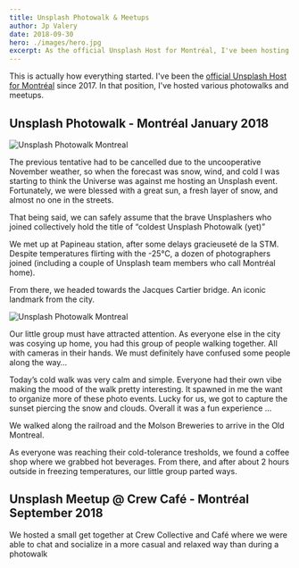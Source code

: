 ```yaml
---
title: Unsplash Photowalk & Meetups
author: Jp Valery
date: 2018-09-30
hero: ./images/hero.jpg
excerpt: As the official Unsplash Host for Montréal, I've been hosting photowalks and meetups. We're still holding the record for "coldest photowalk" to this day.
---
```


This is actually how everything started. I've been the [official Unsplash Host for Montréal](https://medium.com/unsplash/host-profile-jp-valery-72654ba707d5) since 2017. In that position, I've hosted various photowalks and meetups.

## Unsplash Photowalk - Montréal January 2018

![Unsplash Photowalk Montreal](./images/unsplash-montreal-photowalk-cold-winter.jpeg)

The previous tentative had to be cancelled due to the uncooperative November weather, so when the forecast was snow, wind, and cold I was starting to think the Universe was against me hosting an Unsplash event. Fortunately, we were blessed with a great sun, a fresh layer of snow, and almost no one in the streets.

That being said, we can safely assume that the brave Unsplashers who joined collectively hold the title of “coldest Unsplash Photowalk (yet)”

We met up at Papineau station, after some delays gracieuseté de la STM. Despite temperatures flirting with the -25°C, a dozen of photographers joined (including a couple of Unsplash team members who call Montréal home).

From there, we headed towards the Jacques Cartier bridge. An iconic landmark from the city.

![Unsplash Photowalk Montreal](./images/unsplash-montreal-photowalk-cold-winter-2.jpeg)

Our little group must have attracted attention. As everyone else in the city was cosying up home, you had this group of people walking together. All with cameras in their hands. We must definitely have confused some people along the way…

Today’s cold walk was very calm and simple. Everyone had their own vibe making the mood of the walk pretty interesting. It spawned in me the want to organize more of these photo events. Lucky for us, we got to capture the sunset piercing the snow and clouds. Overall it was a fun experience …

We walked along the railroad and the Molson Breweries to arrive in the Old Montreal.

As everyone was reaching their cold-tolerance tresholds, we found a coffee shop where we grabbed hot beverages. From there, and after about 2 hours outside in freezing temperatures, our little group parted ways.

## Unsplash Meetup @ Crew Café - Montréal September 2018

We hosted a small get together at Crew Collective and Café where we were able to chat and socialize in a more casual and relaxed way than during a photowalk

